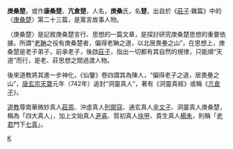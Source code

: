 {{Unreferenced |time=2012-01-23T15:42:03+00:00 }}
'''庚桑楚'''，或作'''康桑楚'''、'''亢倉楚'''，人名，'''庚桑'''氏，名'''楚'''，出自於《[[莊子_(書)|莊子]]·雜篇》中的〈[[s:莊子/庚桑楚|庚桑楚]]〉第二十三篇，是寓言故事人物。

〈庚桑楚〉是記敘庚桑楚言行、思想的一篇文章，是探討研究庚桑楚思想的重要依據。所謂“[[老聃|老聃]]之役有庚桑楚者，偏得老聃之道，以北居畏壘之山”，在思想上，庚桑楚是老子弟子，前承老子，後啟[[莊子|莊子]]，指出一切都有其自然的規律，只能順“天道”而行，是老、莊思想之間過渡人物。

後來道教將其進一步神化，《仙鑒》卷四謂其為陳人，“偏得老子之道，居畏壘之山”，[[唐玄宗|唐玄宗]][[天寶_(唐朝)|天寶]]元年（742年）追封“洞靈真人”，著有《洞靈真經》或稱《[[s:亢倉子|亢倉子]]》。

[[道教|道教]]尊南華微妙真人[[莊周|莊周]]、沖虛真人[[列禦寇|列禦寇]]、通玄真人[[辛文子|辛文子]]、洞靈真人庚桑楚，稱為「四大真人」，加上文始真人[[尹喜|尹喜]]、質初真人[[徐甲|徐甲]]、貴生真人[[楊朱|楊朱]]，則稱「[[老君|老君]]門下[[七真|七真]]」。


[[Category:道教人物|K]]

{{wikisource author}}